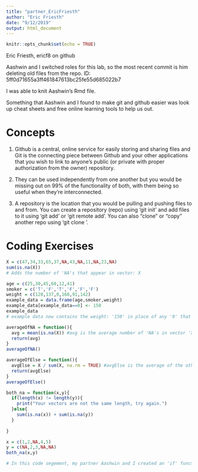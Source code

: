 ```yaml
---
title: "partner_EricFriesth"
author: "Eric Friesth"
date: "9/12/2019"
output: html_document
---
```


```r
knitr::opts_chunk$set(echo = TRUE)
```

Eric Friesth, ericf8 on github

Aashwin and I switched roles for this lab, so the most recent commit is him deleting old files from the repo. ID: 5ff0d71655a3ff461847613bc25fe55d685022b7

I was able to knit Aashwin's Rmd file.

Something that Aashwin and I found to make git and github easier was look up cheat sheets and free online learning tools to help us out.


# Concepts

1. Github is a central, online service for easily storing and sharing files and Git is the connecting piece between Github and your other applications that you wish to link to anyone's public (or private with proper authorization from the owner) repository. 

2. They can be used independently from one another but you would be missing out on 99% of the functionality of both, with them being so useful when they're interconnected. 

3. A repository is the location that you would be pulling and pushing files to and from. You can create a repository (repo) using 'git init' and add files to it using 'git add' or 'git remote add'. You can also "clone" or "copy" another repo using 'git clone <url>'.


# Coding Exercises

```r
X = c(47,34,33,65,37,NA,43,NA,11,NA,23,NA)
sum(is.na(X))
# Adds the number of 'NA's that appear in vector: X
```

```r
age = c(25,30,45,60,12,41)
smoker = c('T','F','T','F','F','F')
weight = c(120,137,0,168,91,142)
example_data = data.frame(age,smoker,weight)
example_data[example_data==0] <- 150
example_data
# example data now contains the weight: '150' in place of any '0' that was found in that vector
```

```r
averageOfNA = function(){
  avg = mean(is.na(X)) #avg is the average number of 'NA's in vector 'X'
  return(avg)
}
averageOfNA()

```

```r
averageOfElse = function(){
  avgElse = X / sum(X, na.rm = TRUE) #avgElse is the average of the other values in the vector 'X' that are not 'NA'
  return(avgElse)
}
averageOfElse()

```

```r
both_na = function(x,y){
  if(length(x) != length(y)){
    print("Your vectors are not the same length, try again.")
  }else{
    sum(is.na(x)) + sum(is.na(y))
  }
  
}

x = c(1,2,NA,4,5)
y = c(NA,2,3,NA,NA)
both_na(x,y)

# In this code segement, my partner Aashwin and I created an 'if' function that first checks to see if the two provided vectors are the same length, then adds their number of 'NA' values together
```






























